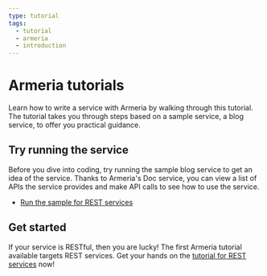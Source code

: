 ```yaml
---
type: tutorial
tags:
  - tutorial
  - armeria
  - introduction
---
```


# Armeria tutorials

Learn how to write a service with Armeria by walking through this tutorial.
The tutorial takes you through steps based on a sample service, a blog service, to offer you practical guidance.

## Try running the service

Before you dive into coding, try running the sample blog service to get an idea of the service.
Thanks to Armeria's Doc service, you can view a list of APIs the service provides and make API calls to see how to use the service.

- [Run the sample for REST services](/tutorials/tutorial-blog-rest-intro#run-sample-service)

## Get started

If your service is RESTful, then you are lucky! The first Armeria tutorial available targets REST services.
Get your hands on the [tutorial for REST services](/tutorials/tutorial-blog-rest-intro) now!